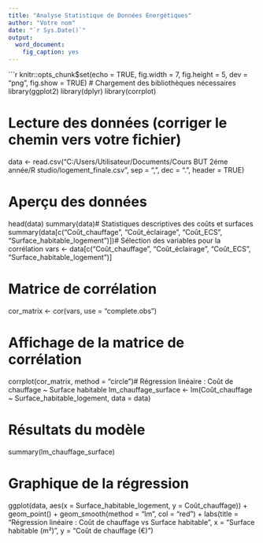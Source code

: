 ---
title: "Analyse Statistique de Données Energétiques"
author: "Votre nom"
date: "`r Sys.Date()`"
output: 
  word_document:
    fig_caption: yes
---

```{r setup, include=FALSE}
knitr::opts_chunk$set(echo = TRUE, fig.width = 7, fig.height = 5, dev = "png", fig.show = TRUE) # Chargement des bibliothèques nécessaires
library(ggplot2)
library(dplyr)
library(corrplot)

# Lecture des données (corriger le chemin vers votre fichier)
data <- read.csv("C:/Users/Utilisateur/Documents/Cours BUT 2éme année/R studio/logement_finale.csv", 
                 sep = ",", dec = ".", header = TRUE)

# Aperçu des données
head(data)
summary(data)# Statistiques descriptives des coûts et surfaces
summary(data[c("Coût_chauffage", "Coût_éclairage", "Coût_ECS", "Surface_habitable_logement")])# Sélection des variables pour la corrélation
vars <- data[c("Coût_chauffage", "Coût_éclairage", "Coût_ECS", "Surface_habitable_logement")]

# Matrice de corrélation
cor_matrix <- cor(vars, use = "complete.obs")

# Affichage de la matrice de corrélation
corrplot(cor_matrix, method = "circle")# Régression linéaire : Coût de chauffage ~ Surface habitable
lm_chauffage_surface <- lm(Coût_chauffage ~ Surface_habitable_logement, data = data)

# Résultats du modèle
summary(lm_chauffage_surface)

# Graphique de la régression
ggplot(data, aes(x = Surface_habitable_logement, y = Coût_chauffage)) +
  geom_point() +
  geom_smooth(method = "lm", col = "red") +
  labs(title = "Régression linéaire : Coût de chauffage vs Surface habitable",
       x = "Surface habitable (m²)", y = "Coût de chauffage (€)")
